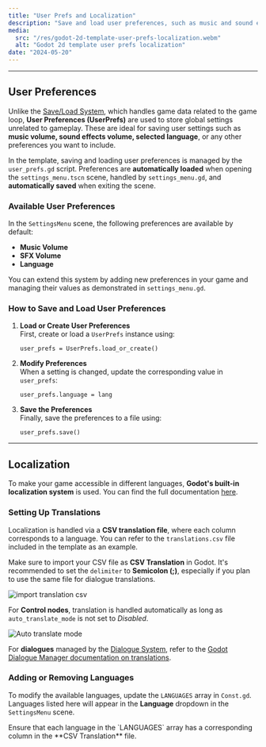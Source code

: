 ```yaml
---
title: "User Prefs and Localization"
description: "Save and load user preferences, such as music and sound effect volumes or selected language. Effortlessly implement multi-language support and game localization."
media:
  src: "/res/godot-2d-template-user-prefs-localization.webm"
  alt: "Godot 2d template user prefs localization"
date: "2024-05-20"
---
```




---

## User Preferences

Unlike the [Save/Load System](/godot-2d-topdown-template/save-load-system), which handles game data related to the game loop, **User Preferences (UserPrefs)** are used to store global settings unrelated to gameplay. These are ideal for saving user settings such as **music volume, sound effects volume, selected language**, or any other preferences you want to include.

In the template, saving and loading user preferences is managed by the `user_prefs.gd` script. Preferences are **automatically loaded** when opening the `settings_menu.tscn` scene, handled by `settings_menu.gd`, and **automatically saved** when exiting the scene.

### Available User Preferences

In the `SettingsMenu` scene, the following preferences are available by default:

- **Music Volume**
- **SFX Volume**
- **Language**

You can extend this system by adding new preferences in your game and managing their values as demonstrated in `settings_menu.gd`.

### How to Save and Load User Preferences

1. **Load or Create User Preferences**  
   First, create or load a `UserPrefs` instance using:

   ```gdscript
   user_prefs = UserPrefs.load_or_create()
   ```

2. **Modify Preferences**  
   When a setting is changed, update the corresponding value in `user_prefs`:

   ```gdscript
   user_prefs.language = lang
   ```

3. **Save the Preferences**  
   Finally, save the preferences to a file using:

   ```gdscript
   user_prefs.save()
   ```

---

## Localization

To make your game accessible in different languages, **Godot's built-in localization system** is used. You can find the full documentation [here](https://docs.godotengine.org/en/stable/tutorials/i18n/internationalizing_games.html).

### Setting Up Translations

Localization is handled via a **CSV translation file**, where each column corresponds to a language. You can refer to the `translations.csv` file included in the template as an example.

Make sure to import your CSV file as **CSV Translation** in Godot. It's recommended to set the `delimiter` to **Semicolon (;)**, especially if you plan to use the same file for dialogue translations.

<Image src={_1_import_translation_csv} alt="import translation csv" />

For **Control nodes**, translation is handled automatically as long as `auto_translate_mode` is not set to _Disabled_.

<Image src={_2_auto_translate_mode} alt="Auto translate mode" />

For **dialogues** managed by the [Dialogue System](/godot-2d-topdown-template/dialogue-system), refer to the [Godot Dialogue Manager documentation on translations](https://github.com/nathanhoad/godot_dialogue_manager/blob/main/docs/Translations.md).

### Adding or Removing Languages

To modify the available languages, update the `LANGUAGES` array in `Const.gd`. Languages listed here will appear in the **Language** dropdown in the `SettingsMenu` scene.

<Callout type="warning">
  Ensure that each language in the `LANGUAGES` array has a corresponding column
  in the **CSV Translation** file.
</Callout>
